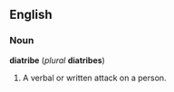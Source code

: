 ==English==
===Noun===
'''diatribe''' (''plural'' '''diatribes''')

#A verbal or written attack on a person.